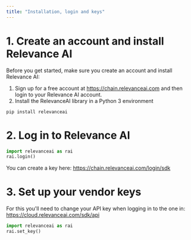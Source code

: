 ```yaml
---
title: "Installation, login and keys"
---
```


# 1. Create an account and install Relevance AI

Before you get started, make sure you create an account and install Relevance AI:
  1. Sign up for a free account at https://chain.relevanceai.com and then login to your Relevance AI account.
  2. Install the RelevanceAI library in a Python 3 environment

```
pip install relevanceai
```

# 2. Log in to Relevance AI

```python Python
import relevanceai as rai
rai.login()
```
You can create a key here: https://chain.relevanceai.com/login/sdk

# 3. Set up your vendor keys

For this you'll need to change your API key when logging in to the one in: https://cloud.relevanceai.com/sdk/api
```python Python
import relevanceai as rai
rai.set_key()
```